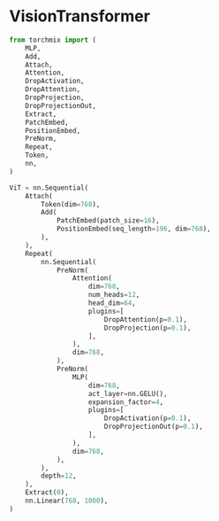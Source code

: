 # VisionTransformer

```python copy
from torchmix import (
    MLP,
    Add,
    Attach,
    Attention,
    DropActivation,
    DropAttention,
    DropProjection,
    DropProjectionOut,
    Extract,
    PatchEmbed,
    PositionEmbed,
    PreNorm,
    Repeat,
    Token,
    nn,
)

ViT = nn.Sequential(
    Attach(
        Token(dim=768),
        Add(
            PatchEmbed(patch_size=16),
            PositionEmbed(seq_length=196, dim=768),
        ),
    ),
    Repeat(
        nn.Sequential(
            PreNorm(
                Attention(
                    dim=768,
                    num_heads=12,
                    head_dim=64,
                    plugins=[
                        DropAttention(p=0.1),
                        DropProjection(p=0.1),
                    ],
                ),
                dim=768,
            ),
            PreNorm(
                MLP(
                    dim=768,
                    act_layer=nn.GELU(),
                    expansion_factor=4,
                    plugins=[
                        DropActivation(p=0.1),
                        DropProjectionOut(p=0.1),
                    ],
                ),
                dim=768,
            ),
        ),
        depth=12,
    ),
    Extract(0),
    nn.Linear(768, 1000),
)
```
